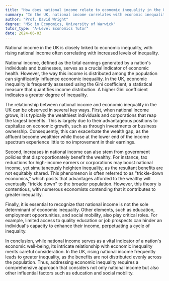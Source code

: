 ```yaml
---
title: "How does national income relate to economic inequality in the UK?"
summary: "In the UK, national income correlates with economic inequality, where higher national income frequently results in greater levels of inequality."
author: "Prof. David Wright"
degree: "MSc in Economics, University of Warwick"
tutor_type: "A-Level Economics Tutor"
date: 2024-06-03
---
```


National income in the UK is closely linked to economic inequality, with rising national income often correlating with increased levels of inequality.

National income, defined as the total earnings generated by a nation's individuals and businesses, serves as a crucial indicator of economic health. However, the way this income is distributed among the population can significantly influence economic inequality. In the UK, economic inequality is frequently assessed using the Gini coefficient, a statistical measure that quantifies income distribution. A higher Gini coefficient indicates a greater degree of inequality.

The relationship between national income and economic inequality in the UK can be observed in several key ways. First, when national income grows, it is typically the wealthiest individuals and corporations that reap the largest benefits. This is largely due to their advantageous positions to capitalize on economic growth, such as through investments or business ownership. Consequently, this can exacerbate the wealth gap, as the affluent become wealthier while those at the lower end of the income spectrum experience little to no improvement in their earnings.

Second, increases in national income can also stem from government policies that disproportionately benefit the wealthy. For instance, tax reductions for high-income earners or corporations may boost national income, yet simultaneously heighten inequality, as the resultant benefits are not equitably shared. This phenomenon is often referred to as "trickle-down economics," which posits that advantages afforded to the wealthy will eventually "trickle down" to the broader population. However, this theory is contentious, with numerous economists contending that it contributes to greater inequality.

Finally, it is essential to recognize that national income is not the sole determinant of economic inequality. Other elements, such as education, employment opportunities, and social mobility, also play critical roles. For example, limited access to quality education or job prospects can hinder an individual's capacity to enhance their income, perpetuating a cycle of inequality.

In conclusion, while national income serves as a vital indicator of a nation's economic well-being, its intricate relationship with economic inequality merits careful consideration. In the UK, rising national income frequently leads to greater inequality, as the benefits are not distributed evenly across the population. Thus, addressing economic inequality requires a comprehensive approach that considers not only national income but also other influential factors such as education and social mobility.
    